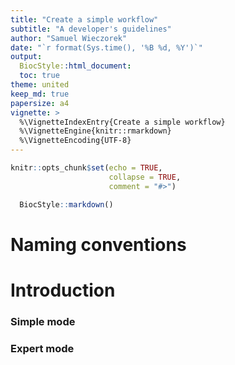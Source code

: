```yaml
---
title: "Create a simple workflow"
subtitle: "A developer's guidelines"
author: "Samuel Wieczorek"
date: "`r format(Sys.time(), '%B %d, %Y')`"
output: 
  BiocStyle::html_document:
  toc: true
theme: united
keep_md: true
papersize: a4
vignette: >
  %\VignetteIndexEntry{Create a simple workflow}
  %\VignetteEngine{knitr::rmarkdown}
  %\VignetteEncoding{UTF-8}
---
```

  
```r
knitr::opts_chunk$set(echo = TRUE,
                      collapse = TRUE,
                      comment = "#>")
```


```r
  BiocStyle::markdown()
```



# Naming conventions


# Introduction



### Simple mode



### Expert mode

